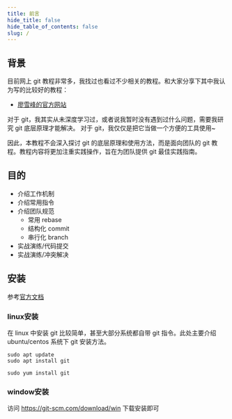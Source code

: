 ```yaml
---
title: 前言
hide_title: false
hide_table_of_contents: false
slug: /
---
```


## 背景

目前网上 git 教程非常多，我找过也看过不少相关的教程。和大家分享下其中我认为写的比较好的教程：

- [廖雪峰的官方网站](https://www.liaoxuefeng.com/wiki/896043488029600)

对于 git，我其实从未深度学习过，或者说我暂时没有遇到过什么问题，需要我研究 git 底层原理才能解决。
对于 git，我仅仅是把它当做一个方便的工具使用~

因此，本教程不会深入探讨 git 的底层原理和使用方法，而是面向团队的 git 教程。教程内容将更加注重实践操作，旨在为团队提供 git 最佳实践指南。


## 目的

- 介绍工作机制
- 介绍常用指令
- 介绍团队规范
    - 常用 rebase
    - 结构化 commit
    - 串行化 branch
- 实战演练/代码提交
- 实战演练/冲突解决


## 安装

参考[官方文档](https://git-scm.com/book/zh/v2/%E8%B5%B7%E6%AD%A5-%E5%AE%89%E8%A3%85-Git)

### linux安装

在 linux 中安装 git 比较简单，甚至大部分系统都自带 git 指令。此处主要介绍 ubuntu/centos 系统下 git 安装方法。

```shell title="ubuntu系统"
sudo apt update
sudo apt install git
```

```shell title="centos系统"
sudo yum install git
```

### window安装

访问 https://git-scm.com/download/win 下载安装即可

